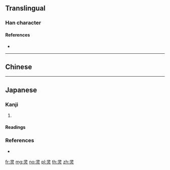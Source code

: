 {{also|靈|㚑}}
==Translingual==

===Han character===
{{Han char|rn=86|rad=火|as=03|sn=7|four=|canj=SMF|ids=⿱彐火}}

====References====
* {{Han ref|kx=0666.080|dkj=18868|dj=1075.130|hdz=32190.030|uh=7075|ud=28789}}

----

==Chinese==
{{zh-see|靈}}

----

==Japanese==

===Kanji===
{{ja-kanji|grade=|rs=火03}}

# {{alternative form of|霊|lang=ja}}

====Readings====
{{ja-readings
|on=[[りょう]] (ryō), [[れい]] (rei)
|kun=[[たま]] (tama)
}}

===References===
* {{R:Koseki Moji|212610}}

[[fr:灵]]
[[mg:灵]]
[[no:灵]]
[[pl:灵]]
[[th:灵]]
[[zh:灵]]